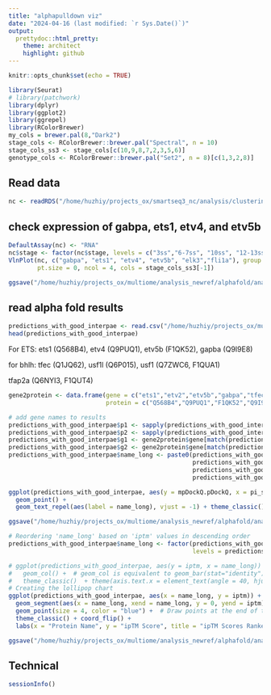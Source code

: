 ```yaml
---
title: "alphapulldown viz"
date: "2024-04-16 (last modified: `r Sys.Date()`)"
output: 
  prettydoc::html_pretty:
    theme: architect
    highlight: github
---
```


```r
knitr::opts_chunk$set(echo = TRUE)

library(Seurat)
# library(patchwork)
library(dplyr)
library(ggplot2)
library(ggrepel)
library(RColorBrewer)
my_cols = brewer.pal(8,"Dark2")
stage_cols <- RColorBrewer::brewer.pal("Spectral", n = 10)
stage_cols_ss3 <- stage_cols[c(10,9,8,7,2,3,5,6)]
genotype_cols <- RColorBrewer::brewer.pal("Set2", n = 8)[c(1,3,2,8)]
```

## Read data

```r
nc <- readRDS("/home/huzhiy/projects_ox/smartseq3_nc/analysis/clustering/data/ss3_nc_wildtype.rds")
```

## check expression of gabpa, ets1, etv4, and etv5b

```r
DefaultAssay(nc) <- "RNA"
nc$stage <- factor(nc$stage, levels = c("3ss","6-7ss", "10ss", "12-13ss", "17-18ss", "21-22ss"))
VlnPlot(nc, c("gabpa", "ets1", "etv4", "etv5b", "elk3","fli1a"), group.by = "stage", 
        pt.size = 0, ncol = 4, cols = stage_cols_ss3[-1])
```

```r
ggsave("/home/huzhiy/projects_ox/multiome/analysis_newref/alphafold/analysis/figs/vlnplot_ets_TFs.pdf",width = 10, height = 5)
```

## read alpha fold results

```r
predictions_with_good_interpae <- read.csv("/home/huzhiy/projects_ox/multiome/analysis_newref/alphafold/output/models20240202/predictions_with_good_interpae.csv")
head(predictions_with_good_interpae)
```

For ETS: ets1 (Q568B4), etv4 (Q9PUQ1), etv5b (F1QK52), gapba (Q9I9E8)

for bhlh: tfec (Q1JQ62), usf1l (Q6P015), usf1 (Q7ZWC6, F1QUA1)

tfap2a (Q6NYI3, F1QUT4)

```r
gene2protein <- data.frame(gene = c("ets1","etv2","etv5b","gabpa","tfec","usf1l","usf1","usf1","tfap2a","tfap2a"),
                           protein = c("Q568B4","Q9PUQ1","F1QK52","Q9I9E8","Q1JQ62","Q6P015","Q7ZWC6","F1QUA1","Q6NYI3","F1QUT4"))

# add gene names to results
predictions_with_good_interpae$p1 <- sapply(predictions_with_good_interpae$jobs, function(x) unlist(strsplit(x, "_and_"))[1])
predictions_with_good_interpae$p2 <- sapply(predictions_with_good_interpae$jobs, function(x) unlist(strsplit(x, "_and_"))[2])
predictions_with_good_interpae$g1 <- gene2protein$gene[match(predictions_with_good_interpae$p1, gene2protein$protein)]
predictions_with_good_interpae$g2 <- gene2protein$gene[match(predictions_with_good_interpae$p2, gene2protein$protein)]
predictions_with_good_interpae$name_long <- paste0(predictions_with_good_interpae$g1,"(",
                                                   predictions_with_good_interpae$p1,")_",
                                                   predictions_with_good_interpae$g2,"(",
                                                   predictions_with_good_interpae$p2,")")

```

```r
ggplot(predictions_with_good_interpae, aes(y = mpDockQ.pDockQ, x = pi_score)) +
  geom_point() +
  geom_text_repel(aes(label = name_long), vjust = -1) + theme_classic() + xlim(-2.4, 1.4) + ylim(-0.01, 0.9)
```


```r
ggsave("/home/huzhiy/projects_ox/multiome/analysis_newref/alphafold/analysis/figs/scatter_pi_vs_mpDockQ.pdf",width = 6, height = 5)
```

```r
# Reordering 'name_long' based on 'iptm' values in descending order
predictions_with_good_interpae$name_long <- factor(predictions_with_good_interpae$name_long, 
                                                   levels = predictions_with_good_interpae$name_long[order(predictions_with_good_interpae$iptm, decreasing = FALSE)])

# ggplot(predictions_with_good_interpae, aes(y = iptm, x = name_long)) +
#   geom_col() +  # geom_col is equivalent to geom_bar(stat="identity") but more intuitive
#   theme_classic()  + theme(axis.text.x = element_text(angle = 40, hjust = 1))
# Creating the lollipop chart
ggplot(predictions_with_good_interpae, aes(x = name_long, y = iptm)) +
  geom_segment(aes(x = name_long, xend = name_long, y = 0, yend = iptm), color = "grey") +  # Draw lines from zero to the value
  geom_point(size = 4, color = "blue") +  # Draw points at the end of the lines
  theme_classic() + coord_flip() +
  labs(x = "Protein Name", y = "ipTM Score", title = "ipTM Scores Ranked by Protein Name")
```

```r
ggsave("/home/huzhiy/projects_ox/multiome/analysis_newref/alphafold/analysis/figs/lolipop_iptm.pdf",width = 6, height = 5)
```

## Technical

```r
sessionInfo()
```

